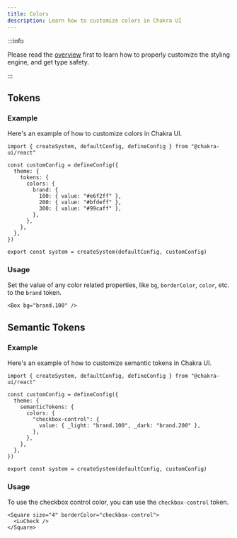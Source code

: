 ```yaml
---
title: Colors
description: Learn how to customize colors in Chakra UI
---
```


:::info

Please read the [overview](/docs/theming/customization/overview) first to learn
how to properly customize the styling engine, and get type safety.

:::

## Tokens

### Example

Here's an example of how to customize colors in Chakra UI.

```tsx title="theme.ts"
import { createSystem, defaultConfig, defineConfig } from "@chakra-ui/react"

const customConfig = defineConfig({
  theme: {
    tokens: {
      colors: {
        brand: {
          100: { value: "#e6f2ff" },
          200: { value: "#bfdeff" },
          300: { value: "#99caff" },
        },
      },
    },
  },
})

export const system = createSystem(defaultConfig, customConfig)
```

### Usage

Set the value of any color related properties, like `bg`, `borderColor`,
`color`, etc. to the `brand` token.

```tsx
<Box bg="brand.100" />
```

## Semantic Tokens

### Example

Here's an example of how to customize semantic tokens in Chakra UI.

```tsx title="theme.ts"
import { createSystem, defaultConfig, defineConfig } from "@chakra-ui/react"

const customConfig = defineConfig({
  theme: {
    semanticTokens: {
      colors: {
        "checkbox-control": {
          value: { _light: "brand.100", _dark: "brand.200" },
        },
      },
    },
  },
})

export const system = createSystem(defaultConfig, customConfig)
```

### Usage

To use the checkbox control color, you can use the `checkbox-control` token.

```tsx
<Square size="4" borderColor="checkbox-control">
  <LuCheck />
</Square>
```
